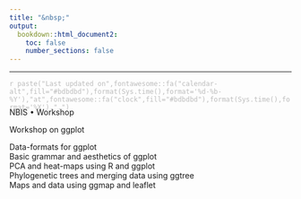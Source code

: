 ```yaml
---
title: "&nbsp;"
output:
  bookdown::html_document2:
    toc: false
    number_sections: false
---
```


<div class="container landing-container">
<div class="row landing-div" style="position:relative;">
<div class="col" style="align-self:center;position:absolute;top:50px;">
<div class="row">

<div class="col-md-12 flex-box">
<p class="landing-subtitle">
<span style="display:block;">NBIS • Workshop</span>
</p>
</div>

<div class="col-md-12 flex-box">
<p class="landing-title">
<span style="display:block;">Workshop on ggplot</span>
<span style="display:block;"></span>
</p>
</div>

<div class="col-md-12 flex-box">
<p class="medium landing-bullets">
<span style="display:block;">Data-formats for ggplot</span>
<span style="display:block;">Basic grammar and aesthetics of ggplot</span>
<span style="display:block;">PCA and heat-maps using R and ggplot</span>
<span style="display:block;">Phylogenetic trees and merging data using ggtree</span>
<span style="display:block;">Maps and data using ggmap and leaflet</span>
</p>
</div>

</div>
</div>
</div>

***

<div class="landing-update">
<p class="small" style="color:#bdbdbd;">
`r paste("Last updated on",fontawesome::fa("calendar-alt",fill="#bdbdbd"),format(Sys.time(),format='%d-%b-%Y'),"at",fontawesome::fa("clock",fill="#bdbdbd"),format(Sys.time(),format='%X'),".")`
</p>
</div>

</div>

